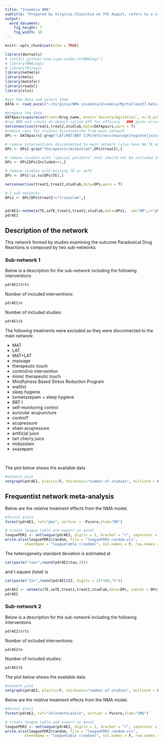 ```yaml
---
title: "Insomnia NMA"
subtitle: "Prepared by Virginia Chiocchia on 7th August, refers to a single outcome analysis (Paradoxical drug reactions/Anxiety) in a frequentist setting"
output: 
  word_document: 
    fig_height: 7
    fig_width: 10
---
```


```r
knitr::opts_chunk$set(echo = TRUE)
```
<!-- Make sure you have the needed libraries from R-Cran and Github: -->
<!-- devtools -->
<!-- NMAJags -->
<!-- R2jags -->
<!-- netmeta -->
<!-- meta -->
<!-- metafor -->
<!-- readxl -->


```r
library(devtools)
# install_github("esm-ispm-unibe-ch/NMAJags")
# library(NMAJags)
# library(R2jags)
library(netmeta)
library(meta)
library(metafor)
library(readxl)
library(xlsx)
```


```r
#get the data and select them
DATA <- read_excel("~/Virginia/NMA insomnia/Insomnia/MyrtoClean27.6eVirgiRenamedIntervSideEffectsClean.xlsx", na = "NA")


```



```r
#prepare the data
DATApairs=pairwise(treat=Drug_name, event=`Anxiety/Agitation`, n=`N_arm_total_for sideeffects`, data=DATA, studlab = Study_name, sm= "OR")
#run NMA and create an object called EFF for efficacy   ### gives error because consists of 5 separate sub-networks so run netconnection first
netconnection(treat1,treat2,studlab,data=DATApairs,warn = T)
#remove rows for studies disconnected from main network
DPs <- DATApairs[-grep("LAT|MAT|BBT I|Mindfulness|massage|hygiene|juice|acupressure|acupuncture",DATApairs$treat1),]

# remove interventions disconnected to main network (also have NA TE and seTE)
DPs <- DPs[-grep("therapeutic|midazolam",DPs$treat2),]

# remove studies with "special patients" that should not be included in main analysis
DPs <- DPs[DPs$Included==1,]

# remove studies with missing TE or seTE 
DPs <- DPs[!is.na(DPs$TE),]

netconnection(treat1,treat2,studlab,data=DPs,warn = T)

# 2 sub-networks
DPs1 <- DPs[DPs$treat2!="triazolam",]


pdrAE1<-netmeta(TE,seTE,treat1,treat2,studlab,data=DPs1,  sm="OR",r="pbo",comb.fixed =F, comb.random = T)
pdrAE1

```
## Description of the network


This network formed by studies examining the outcome Paradoxical Drug Reactions is composed by two sub-networks.

<!-- Below are the total number of participants in each of the included interventions -->
<!-- ```{r, echo=FALSE, message=FALSE, warning=FALSE} -->
<!-- #describe the data -->
<!-- tapply(DATAs$N_arm_total_stapf,DATAs$Drug_name,sum,na.rm=T) -->

<!-- ``` -->
### Sub-network 1

Below is a description for the sub-network including the following interventions
```r
pdrAE1$trts
```

Number of included interventions:
```r
pdrAE1$n
```
Number of included studies:
```r
pdrAE1$k
```

The following treatments were excluded as they were disconnected to the main network:

* MAT
* LAT
* MAT+LAT
* massage
* therapeutic touch
* control/no intervention
* mimic therapeutic touch
* Mindfulness Based Stress Reduction Program
* waitlist
* sleep hygiene
* lormetazepam + sleep hygiene
* BBT I
* self-monitoring control
* auricular acupuncture
* control?
* acupressure
* sham acupressure
* artificial juice
* tart cherry juice 
* midazolam
* oxazepam
  
\    

  
 The plot below shows the available data\
```r
#network plot
netgraph(pdrAE1, plastic=F, thickness="number.of.studies", multiarm = F, points=T, col=1, number.of.studies=T)
```




## Frequentist network meta-analysis 

Below are the relative treatment effects from the NMA model. 

```r

#forest plots
forest(pdrAE1, ref="pbo", sortvar = -Pscore,xlab="OR")
```
```r

# create league table and export as excel
leaguePDR1 <- netleague(pdrAE1, digits = 2, bracket = "(", separator = " to ")
write.xlsx(leaguePDR1$random, file = "leaguePDR1-random.xls",
         sheetName = "leaguetable (random)", col.names = F, row.names = F)
```


<!-- The P-scores (equivalent to the SUCRAs) are shown below -->
<!-- ```{r, echo=FALSE} -->
<!-- netrank(TST, small.values = "bad") -->
<!-- ``` -->

The heterogeneity standard deviation is estimated at
```r
cat(paste("tau=",round(pdrAE1$tau,3)))
```
and I-square (total) is 
```r
cat(paste("I2=",round(pdrAE1$I2, digits = 2)*100,"%"))
```



<!-- There is little/no/important evidence of inconsistency in the data. There are in total -->

<!-- ```{r echo=FALSE, message=FALSE, warning=FALSE} -->
<!-- split=netsplit(TST) -->
<!-- SIDEp=split$compare.random$p -->
<!-- SIDEp=SIDEp[!is.na(SIDEp)] -->
<!-- #proportion of inconsistent loops -->
<!-- cat(length(SIDEp)) -->
<!-- ``` -->

<!-- comparisons in the network, and there is inconsistency (according to SIDE p-value<0.10) in -->

<!-- ```{r, echo=F, message=FALSE, warning=FALSE} -->
<!-- cat(length(SIDEp[SIDEp<=0.1])) -->
<!-- ``` -->
<!-- loops which gives a % of inconsistent loops equal to -->
<!-- ```{r, echo=F, message=FALSE, warning=FALSE} -->
<!-- cat(paste(round((length(SIDEp[SIDEp<=0.1])/length(SIDEp))*100,1),"%")) -->
<!-- ``` -->



<!-- The p-value from the design-by-treatment test is -->

<!-- ```{r, echo=FALSE, message=FALSE, warning=FALSE} -->
<!-- a=decomp.design(TST) -->
<!-- print(round(a$Q.inc.random$pval,3)) -->
<!-- ``` -->

```r
pdrAE2 <- netmeta(TE,seTE,treat1,treat2,studlab,data=DPs, subset = DPs$treat2=="triazolam", sm="SMD",r="chlormethiazole",comb.fixed =F, comb.random = T)
pdrAE2
```

### Sub-network 2

Below is a description for the sub-network including the following interventions


```r
pdrAE2$trts
```


<!-- Below are the total number of participants in each of the included interventions -->
<!-- ```{r, echo=FALSE, message=FALSE, warning=FALSE} -->
<!-- #describe the data -->
<!-- tapply(DATAs$N_arm_total_stapf,DATAs$Drug_name,sum,na.rm=T) -->

<!-- ``` -->
Number of included interventions:
```r
pdrAE2$n
```
Number of included studies:
```r
pdrAE2$k
```


The plot below shows the available data

```r

#network plot
netgraph(pdrAE2, plastic=F, thickness="number.of.studies", multiarm = F, points=T, col=1)
```

Below are the relative treatment effects from the NMA model. 

```r

#forest plots
forest(pdrAE2, ref="chlormethiazole", sortvar = Pscore,xlab="SMD")
```

```r

# create league table and export as excel
leaguePDR2 <- netleague(pdrAE2, digits = 2, bracket = "(", separator = " to ")
write.xlsx(leaguePDR2$random, file = "leaguePDR2-random.xls",
         sheetName = "leaguetable (random)", col.names = F, row.names = F)
```

<!-- The heterogeneity standard deviation is estimated at -->
<!-- ```{r, echo=FALSE} -->
<!-- cat(paste("tau=",round(SQ2$tau,3))) -->
<!-- ``` -->
<!-- and I-square (total) is  -->
<!-- ```{r, echo=FALSE} -->
<!-- cat(paste("I2=",round(SQ1$I2),"%")) -->
<!-- ``` -->